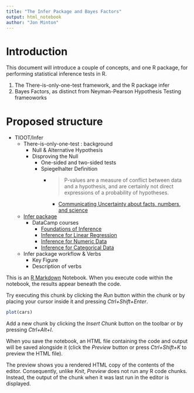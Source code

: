 ```yaml
---
title: "The Infer Package and Bayes Factors"
output: html_notebook
author: "Jon Minton"
---
```


# Introduction 

This document will introduce a couple of concepts, and one R package, for performing statistical inference tests in R.

1. The There-is-only-one-test framework, and the R package infer
2. Bayes Factors, as distinct from Neyman-Pearson Hypothesis Testing frameoworks

# Proposed structure

* TIOOT/Infer
    * There-is-only-one-test : background
        * Null & Alternative Hypothesis
        * Disproving the Null
            * One-sided and two-sided tests
            * Spiegelhalter Definition
                * > P-values are a measure of conflict between data and a hypothesis, and are certainly not direct expressions of a probability of hypotheses.
                     * [Communicating Uncertainty about facts, numbers, and science](https://royalsocietypublishing.org/doi/pdf/10.1098/rsos.181870)
    * [Infer package](https://github.com/tidymodels/infer)
        * DataCamp courses
            * [Foundations of Inference](https://www.datacamp.com/courses/foundations-of-inference)
            * [Inference for Linear Regression](https://www.datacamp.com/courses/inference-for-linear-regression)
            * [Inference for Numeric Data](https://www.datacamp.com/courses/inference-for-numerical-data)
            * [Inference for Categorical Data](https://www.datacamp.com/courses/inference-for-categorical-data)
    * Infer package workflow & Verbs
        * Key Figure
        * Description of verbs 


This is an [R Markdown](http://rmarkdown.rstudio.com) Notebook. When you execute code within the notebook, the results appear beneath the code. 

Try executing this chunk by clicking the *Run* button within the chunk or by placing your cursor inside it and pressing *Ctrl+Shift+Enter*. 

```r
plot(cars)
```

Add a new chunk by clicking the *Insert Chunk* button on the toolbar or by pressing *Ctrl+Alt+I*.

When you save the notebook, an HTML file containing the code and output will be saved alongside it (click the *Preview* button or press *Ctrl+Shift+K* to preview the HTML file).

The preview shows you a rendered HTML copy of the contents of the editor. Consequently, unlike *Knit*, *Preview* does not run any R code chunks. Instead, the output of the chunk when it was last run in the editor is displayed.
